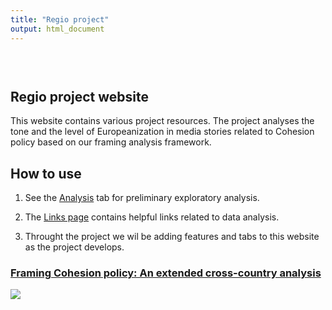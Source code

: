 ```yaml
---
title: "Regio project"
output: html_document
---
```


<style type="text/css">
.title {
  display: none;
}

#getting-started img {
  margin-right: 10px;
}

</style>

<div class="row" style="padding-top: 30px;">
<div class="col-sm-6">

# **Regio project website**

This website contains various project resources. The project analyses the tone and the level of Europeanization in media stories related to Cohesion policy based on our framing analysis framework. 

## How to use  

1. See the [Analysis](https://fmendez72.github.io/regio/ExploratoryAnalysis.html) tab for preliminary exploratory analysis. 

2. The [Links page](https://fmendez72.github.io/regio/Links.html) contains helpful links related to data analysis.  

3. Throught the project we wil be adding features and tabs to this website as the project develops.


</div>
<div class="col-sm-6">

### [Framing Cohesion policy: An extended cross-country analysis](https://fmendez72.github.io/regio/)

<a href = "https://fmendez72.github.io/regio/">
![](images/reg1.png)
</a>
</div>
